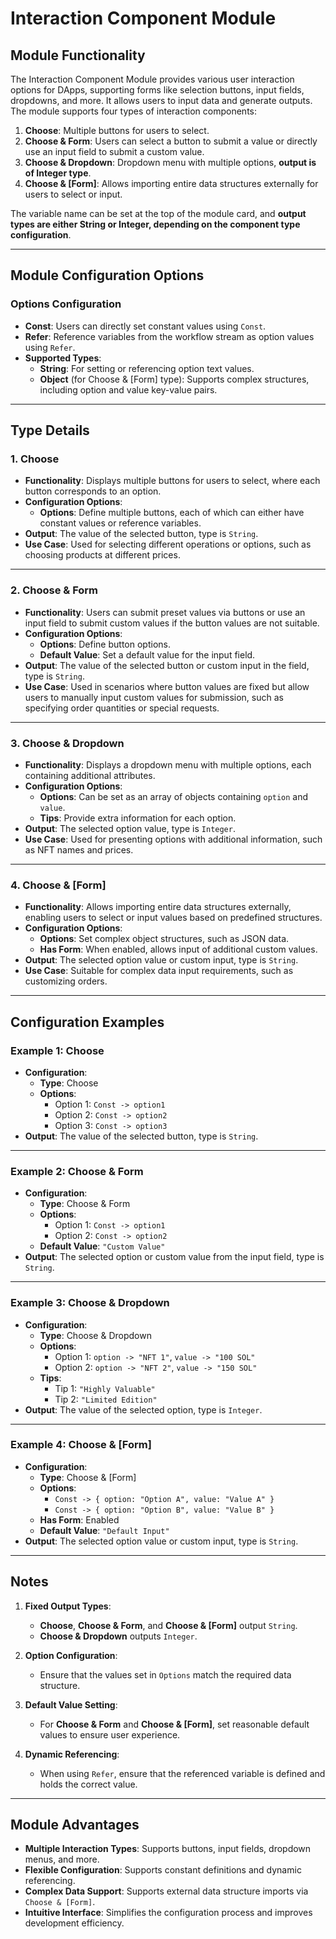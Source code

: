 
# Interaction Component Module

## Module Functionality

The Interaction Component Module provides various user interaction options for DApps, supporting forms like selection buttons, input fields, dropdowns, and more. It allows users to input data and generate outputs. The module supports four types of interaction components:

1. **Choose**: Multiple buttons for users to select.
2. **Choose & Form**: Users can select a button to submit a value or directly use an input field to submit a custom value.
3. **Choose & Dropdown**: Dropdown menu with multiple options, **output is of Integer type**.
4. **Choose & [Form]**: Allows importing entire data structures externally for users to select or input.

The variable name can be set at the top of the module card, and **output types are either String or Integer, depending on the component type configuration**.

---

## Module Configuration Options

### Options Configuration

- **Const**: Users can directly set constant values using `Const`.
- **Refer**: Reference variables from the workflow stream as option values using `Refer`.
- **Supported Types**:
  - **String**: For setting or referencing option text values.
  - **Object** (for Choose & [Form] type): Supports complex structures, including option and value key-value pairs.

---

## Type Details

### 1. Choose

- **Functionality**: Displays multiple buttons for users to select, where each button corresponds to an option.
- **Configuration Options**:
  - **Options**: Define multiple buttons, each of which can either have constant values or reference variables.
- **Output**: The value of the selected button, type is `String`.
- **Use Case**: Used for selecting different operations or options, such as choosing products at different prices.

---

### 2. Choose & Form

- **Functionality**: Users can submit preset values via buttons or use an input field to submit custom values if the button values are not suitable.
- **Configuration Options**:
  - **Options**: Define button options.
  - **Default Value**: Set a default value for the input field.
- **Output**: The value of the selected button or custom input in the field, type is `String`.
- **Use Case**: Used in scenarios where button values are fixed but allow users to manually input custom values for submission, such as specifying order quantities or special requests.

---

### 3. Choose & Dropdown

- **Functionality**: Displays a dropdown menu with multiple options, each containing additional attributes.
- **Configuration Options**:
  - **Options**: Can be set as an array of objects containing `option` and `value`.
  - **Tips**: Provide extra information for each option.
- **Output**: The selected option value, type is `Integer`.
- **Use Case**: Used for presenting options with additional information, such as NFT names and prices.

---

### 4. Choose & [Form]

- **Functionality**: Allows importing entire data structures externally, enabling users to select or input values based on predefined structures.
- **Configuration Options**:
  - **Options**: Set complex object structures, such as JSON data.
  - **Has Form**: When enabled, allows input of additional custom values.
- **Output**: The selected option value or custom input, type is `String`.
- **Use Case**: Suitable for complex data input requirements, such as customizing orders.

---

## Configuration Examples

### Example 1: Choose

- **Configuration**:
  - **Type**: Choose
  - **Options**:
    - Option 1: `Const -> option1`
    - Option 2: `Const -> option2`
    - Option 3: `Const -> option3`
- **Output**: The value of the selected button, type is `String`.

---

### Example 2: Choose & Form

- **Configuration**:
  - **Type**: Choose & Form
  - **Options**:
    - Option 1: `Const -> option1`
    - Option 2: `Const -> option2`
  - **Default Value**: `"Custom Value"`
- **Output**: The selected option or custom value from the input field, type is `String`.

---

### Example 3: Choose & Dropdown

- **Configuration**:
  - **Type**: Choose & Dropdown
  - **Options**:
    - Option 1: `option -> "NFT 1"`, `value -> "100 SOL"`
    - Option 2: `option -> "NFT 2"`, `value -> "150 SOL"`
  - **Tips**:
    - Tip 1: `"Highly Valuable"`
    - Tip 2: `"Limited Edition"`
- **Output**: The value of the selected option, type is `Integer`.

---

### Example 4: Choose & [Form]

- **Configuration**:
  - **Type**: Choose & [Form]
  - **Options**:
    - `Const -> { option: "Option A", value: "Value A" }`
    - `Const -> { option: "Option B", value: "Value B" }`
  - **Has Form**: Enabled
  - **Default Value**: `"Default Input"`
- **Output**: The selected option value or custom input, type is `String`.

---

## Notes

1. **Fixed Output Types**:
   - **Choose**, **Choose & Form**, and **Choose & [Form]** output `String`.
   - **Choose & Dropdown** outputs `Integer`.

2. **Option Configuration**:
   - Ensure that the values set in `Options` match the required data structure.

3. **Default Value Setting**:
   - For **Choose & Form** and **Choose & [Form]**, set reasonable default values to ensure user experience.

4. **Dynamic Referencing**:
   - When using `Refer`, ensure that the referenced variable is defined and holds the correct value.

---

## Module Advantages

- **Multiple Interaction Types**: Supports buttons, input fields, dropdown menus, and more.
- **Flexible Configuration**: Supports constant definitions and dynamic referencing.
- **Complex Data Support**: Supports external data structure imports via `Choose & [Form]`.
- **Intuitive Interface**: Simplifies the configuration process and improves development efficiency.